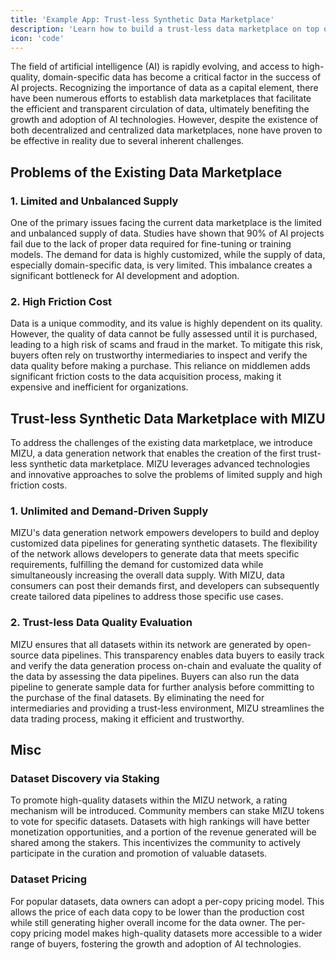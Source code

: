 ```yaml
---
title: 'Example App: Trust-less Synthetic Data Marketplace'
description: 'Learn how to build a trust-less data marketplace on top of MIZU data generation network'
icon: 'code'
---
```


The field of artificial intelligence (AI) is rapidly evolving, and access to high-quality, domain-specific data has become a critical factor in the success of AI projects. Recognizing the importance of data as a capital element, there have been numerous efforts to establish data marketplaces that facilitate the efficient and transparent circulation of data, ultimately benefiting the growth and adoption of AI technologies. However, despite the existence of both decentralized and centralized data marketplaces, none have proven to be effective in reality due to several inherent challenges. 

## Problems of the Existing Data Marketplace

### 1. Limited and Unbalanced Supply
One of the primary issues facing the current data marketplace is the limited and unbalanced supply of data. Studies have shown that 90% of AI projects fail due to the lack of proper data required for fine-tuning or training models. The demand for data is highly customized, while the supply of data, especially domain-specific data, is very limited. This imbalance creates a significant bottleneck for AI development and adoption.

### 2. High Friction Cost
Data is a unique commodity, and its value is highly dependent on its quality. However, the quality of data cannot be fully assessed until it is purchased, leading to a high risk of scams and fraud in the market. To mitigate this risk, buyers often rely on trustworthy intermediaries to inspect and verify the data quality before making a purchase. This reliance on middlemen adds significant friction costs to the data acquisition process, making it expensive and inefficient for organizations.

## Trust-less Synthetic Data Marketplace with MIZU
To address the challenges of the existing data marketplace, we introduce MIZU, a data generation network that enables the creation of the first trust-less synthetic data marketplace. MIZU leverages advanced technologies and innovative approaches to solve the problems of limited supply and high friction costs.

### 1. Unlimited and Demand-Driven Supply
MIZU's data generation network empowers developers to build and deploy customized data pipelines for generating synthetic datasets. The flexibility of the network allows developers to generate data that meets specific requirements, fulfilling the demand for customized data while simultaneously increasing the overall data supply. With MIZU, data consumers can post their demands first, and developers can subsequently create tailored data pipelines to address those specific use cases.

### 2. Trust-less Data Quality Evaluation
MIZU ensures that all datasets within its network are generated by open-source data pipelines. This transparency enables data buyers to easily track and verify the data generation process on-chain and evaluate the quality of the data by assessing the data pipelines. Buyers can also run the data pipeline to generate sample data for further analysis before committing to the purchase of the final datasets. By eliminating the need for intermediaries and providing a trust-less environment, MIZU streamlines the data trading process, making it efficient and trustworthy.

## Misc

### Dataset Discovery via Staking
To promote high-quality datasets within the MIZU network, a rating mechanism will be introduced. Community members can stake MIZU tokens to vote for specific datasets. Datasets with high rankings will have better monetization opportunities, and a portion of the revenue generated will be shared among the stakers. This incentivizes the community to actively participate in the curation and promotion of valuable datasets.

### Dataset Pricing
For popular datasets, data owners can adopt a per-copy pricing model. This allows the price of each data copy to be lower than the production cost while still generating higher overall income for the data owner. The per-copy pricing model makes high-quality datasets more accessible to a wider range of buyers, fostering the growth and adoption of AI technologies.